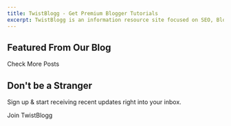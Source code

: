 ```yaml
---
title: TwistBlogg - Get Premium Blogger Tutorials
excerpt: TwistBlogg is an information resource site focused on SEO, Blogging, Themes, Widgets, Guides related to Social Media and Web Apps.
---
```



<Block src="hero" />

<Block src="feature" />

<Block src="testimonial" />

<Section py="8" bg="postblock">
    <Container>
     <H2 flexDirection="column" textAlign="center" fontSize="4xl|5xl" pt="12">Featured From <Span color="primary"> Our Blog</Span></H2> 
    </Container>
<Block src="cards" icon1="database" icon2="award" icon3="feather" title1="Blogger Themes" title2="Landing Page Designs" title3="SEO Guides" link1="https://www.twistblogg.com/blog/premium-blogger-templates" link2="https://www.twistblogg.com/blog/design-creative-landing-pages-in-blogger" link3="https://www.twistblogg.com/blog/biggest-seo-mistakes" textbelow="Read"/>
  <Div textAlign="center">
         <ButtonLink href="/blog" variant="primary lg" mt="7|5" mb="4">
         Check More Posts <Icon name="arrow-right" ml="4"/>
      </ButtonLink>
      </Div>
</Section>

<Section py="8|12|16|24">
  <Container>
    <Flexbox flexDirection="column" textAlign="center">
      <H2 fontSize="4xl|5xl" m="0">Don't be a Stranger</H2>
      <P fontSize="xl|2xl" mt="4" mb="5" textAlign="center">
        Sign up &amp; start receiving recent updates right into your inbox.
      </P>
      <Div textAlign="center">
         <ButtonLink href="/newsletter" variant="primary lg" boxShadow="3xl" mt="5" mb="2">
         Join TwistBlogg
      </ButtonLink>
      </Div>
    </Flexbox>
  </Container>
</Section>

